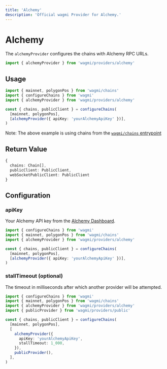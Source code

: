 ```yaml
---
title: 'Alchemy'
description: 'Official wagmi Provider for Alchemy.'
---
```



# Alchemy

The `alchemyProvider` configures the chains with Alchemy RPC URLs.

```ts
import { alchemyProvider } from 'wagmi/providers/alchemy'
```

## Usage

```ts
import { mainnet, polygonPos } from 'wagmi/chains'
import { configureChains } from 'wagmi'
import { alchemyProvider } from 'wagmi/providers/alchemy'

const { chains, publicClient } = configureChains(
  [mainnet, polygonPos],
  [alchemyProvider({ apiKey: 'yourAlchemyApiKey' })],
)
```

Note: The above example is using chains from the [`wagmi/chains` entrypoint](/react/chains#wagmichains)

## Return Value

```ts
{
  chains: Chain[],
  publicClient: PublicClient,
  webSocketPublicClient: PublicClient
}
```

## Configuration

### apiKey

Your Alchemy API key from the [Alchemy Dashboard](https://dashboard.alchemyapi.io/).

```ts {7}
import { configureChains } from 'wagmi'
import { mainnet, polygonPos } from 'wagmi/chains'
import { alchemyProvider } from 'wagmi/providers/alchemy'

const { chains, publicClient } = configureChains(
  [mainnet, polygonPos],
  [alchemyProvider({ apiKey: 'yourAlchemyApiKey' })],
)
```

### stallTimeout (optional)

The timeout in milliseconds after which another provider will be attempted.

```ts {11}
import { configureChains } from 'wagmi'
import { mainnet, polygonPos } from 'wagmi/chains'
import { alchemyProvider } from 'wagmi/providers/alchemy'
import { publicProvider } from 'wagmi/providers/public'

const { chains, publicClient } = configureChains(
  [mainnet, polygonPos],
  [
    alchemyProvider({
      apiKey: 'yourAlchemyApiKey',
      stallTimeout: 1_000,
    }),
    publicProvider(),
  ],
)
```
